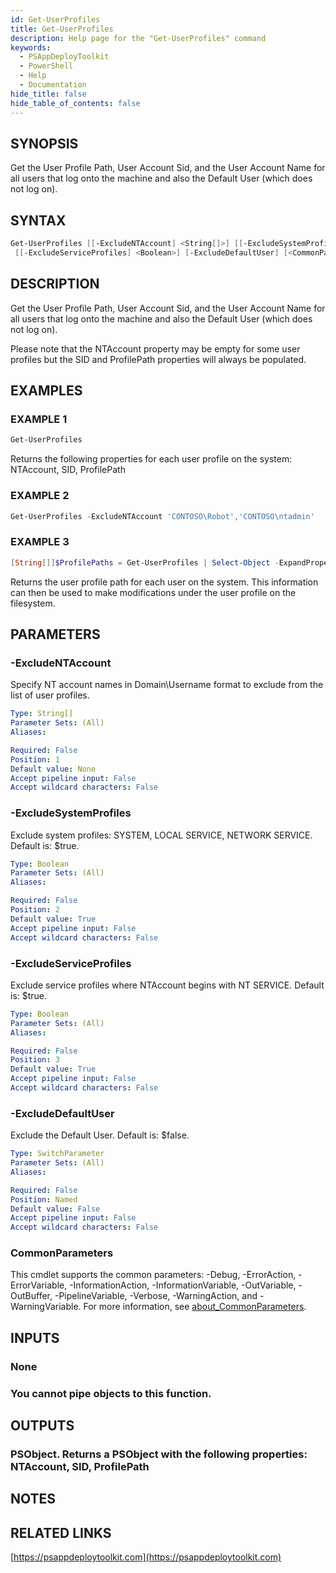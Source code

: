 ```yaml
---
id: Get-UserProfiles
title: Get-UserProfiles
description: Help page for the "Get-UserProfiles" command
keywords:
  - PSAppDeployToolkit
  - PowerShell
  - Help
  - Documentation
hide_title: false
hide_table_of_contents: false
---
```


## SYNOPSIS

Get the User Profile Path, User Account Sid, and the User Account Name for all users that log onto the machine and also the Default User (which does not log on).

## SYNTAX

```powershell
Get-UserProfiles [[-ExcludeNTAccount] <String[]>] [[-ExcludeSystemProfiles] <Boolean>]
 [[-ExcludeServiceProfiles] <Boolean>] [-ExcludeDefaultUser] [<CommonParameters>]
```

## DESCRIPTION

Get the User Profile Path, User Account Sid, and the User Account Name for all users that log onto the machine and also the Default User (which does  not log on).

Please note that the NTAccount property may be empty for some user profiles but the SID and ProfilePath properties will always be populated.

## EXAMPLES

### EXAMPLE 1

```powershell
Get-UserProfiles
```

Returns the following properties for each user profile on the system: NTAccount, SID, ProfilePath

### EXAMPLE 2

```powershell
Get-UserProfiles -ExcludeNTAccount 'CONTOSO\Robot','CONTOSO\ntadmin'
```

### EXAMPLE 3

```powershell
[String[]]$ProfilePaths = Get-UserProfiles | Select-Object -ExpandProperty 'ProfilePath'
```

Returns the user profile path for each user on the system.
This information can then be used to make modifications under the user profile on the filesystem.

## PARAMETERS

### -ExcludeNTAccount

Specify NT account names in Domain\Username format to exclude from the list of user profiles.

```yaml
Type: String[]
Parameter Sets: (All)
Aliases:

Required: False
Position: 1
Default value: None
Accept pipeline input: False
Accept wildcard characters: False
```

### -ExcludeSystemProfiles

Exclude system profiles: SYSTEM, LOCAL SERVICE, NETWORK SERVICE.
Default is: $true.

```yaml
Type: Boolean
Parameter Sets: (All)
Aliases:

Required: False
Position: 2
Default value: True
Accept pipeline input: False
Accept wildcard characters: False
```

### -ExcludeServiceProfiles

Exclude service profiles where NTAccount begins with NT SERVICE.
Default is: $true.

```yaml
Type: Boolean
Parameter Sets: (All)
Aliases:

Required: False
Position: 3
Default value: True
Accept pipeline input: False
Accept wildcard characters: False
```

### -ExcludeDefaultUser

Exclude the Default User.
Default is: $false.

```yaml
Type: SwitchParameter
Parameter Sets: (All)
Aliases:

Required: False
Position: Named
Default value: False
Accept pipeline input: False
Accept wildcard characters: False
```

### CommonParameters

This cmdlet supports the common parameters: -Debug, -ErrorAction, -ErrorVariable, -InformationAction, -InformationVariable, -OutVariable, -OutBuffer, -PipelineVariable, -Verbose, -WarningAction, and -WarningVariable. For more information, see [about_CommonParameters](http://go.microsoft.com/fwlink/?LinkID=113216).

## INPUTS

### None

### You cannot pipe objects to this function.
## OUTPUTS

### PSObject. Returns a PSObject with the following properties: NTAccount, SID, ProfilePath

## NOTES

## RELATED LINKS

[https://psappdeploytoolkit.com](https://psappdeploytoolkit.com)
